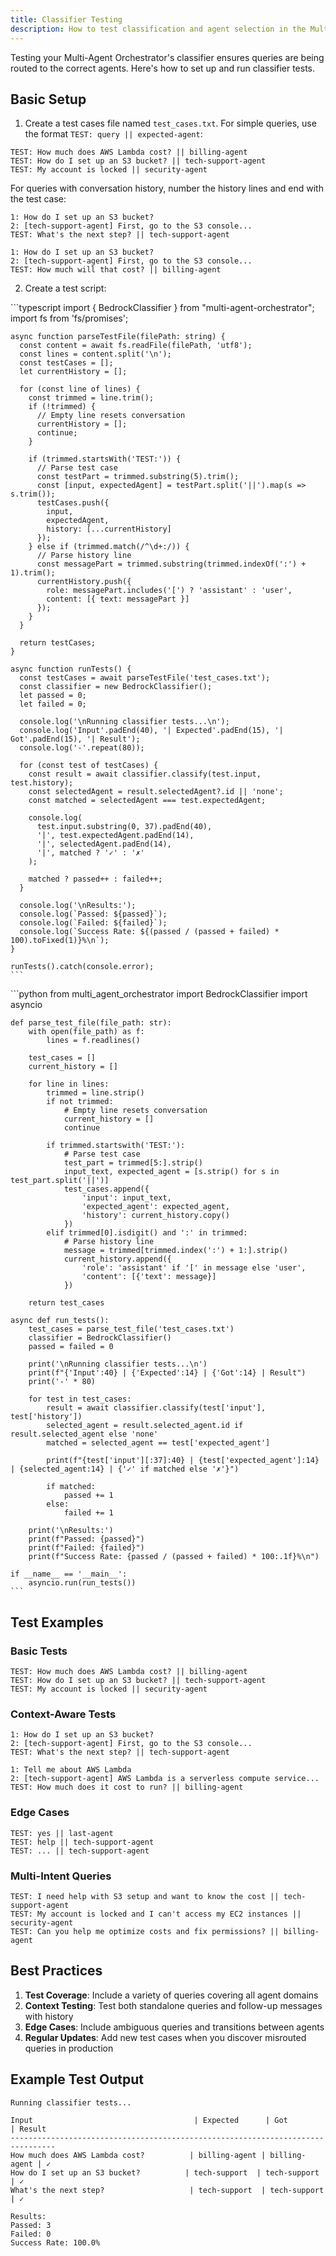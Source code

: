 ```yaml
---
title: Classifier Testing 
description: How to test classification and agent selection in the Multi-Agent Orchestrator
---
```


Testing your Multi-Agent Orchestrator's classifier ensures queries are being routed to the correct agents. Here's how to set up and run classifier tests.

## Basic Setup

1. Create a test cases file named `test_cases.txt`. For simple queries, use the format `TEST: query || expected-agent`:

```plaintext
TEST: How much does AWS Lambda cost? || billing-agent
TEST: How do I set up an S3 bucket? || tech-support-agent
TEST: My account is locked || security-agent
```

For queries with conversation history, number the history lines and end with the test case:
```plaintext
1: How do I set up an S3 bucket?
2: [tech-support-agent] First, go to the S3 console...
TEST: What's the next step? || tech-support-agent

1: How do I set up an S3 bucket?
2: [tech-support-agent] First, go to the S3 console...
TEST: How much will that cost? || billing-agent
```

2. Create a test script:



<Tabs syncKey="runtime">
  <TabItem label="TypeScript" icon="seti:typescript" color="blue">
    ```typescript
    import { BedrockClassifier } from "multi-agent-orchestrator";
    import fs from 'fs/promises';

    async function parseTestFile(filePath: string) {
      const content = await fs.readFile(filePath, 'utf8');
      const lines = content.split('\n');
      const testCases = [];
      let currentHistory = [];
      
      for (const line of lines) {
        const trimmed = line.trim();
        if (!trimmed) {
          // Empty line resets conversation
          currentHistory = [];
          continue;
        }

        if (trimmed.startsWith('TEST:')) {
          // Parse test case
          const testPart = trimmed.substring(5).trim();
          const [input, expectedAgent] = testPart.split('||').map(s => s.trim());
          testCases.push({
            input,
            expectedAgent,
            history: [...currentHistory]
          });
        } else if (trimmed.match(/^\d+:/)) {
          // Parse history line
          const messagePart = trimmed.substring(trimmed.indexOf(':') + 1).trim();
          currentHistory.push({
            role: messagePart.includes('[') ? 'assistant' : 'user',
            content: [{ text: messagePart }]
          });
        }
      }
      
      return testCases;
    }

    async function runTests() {
      const testCases = await parseTestFile('test_cases.txt');
      const classifier = new BedrockClassifier();
      let passed = 0;
      let failed = 0;
      
      console.log('\nRunning classifier tests...\n');
      console.log('Input'.padEnd(40), '| Expected'.padEnd(15), '| Got'.padEnd(15), '| Result');
      console.log('-'.repeat(80));

      for (const test of testCases) {
        const result = await classifier.classify(test.input, test.history);
        const selectedAgent = result.selectedAgent?.id || 'none';
        const matched = selectedAgent === test.expectedAgent;
        
        console.log(
          test.input.substring(0, 37).padEnd(40),
          '|', test.expectedAgent.padEnd(14),
          '|', selectedAgent.padEnd(14),
          '|', matched ? '✓' : '✗'
        );

        matched ? passed++ : failed++;
      }

      console.log('\nResults:');
      console.log(`Passed: ${passed}`);
      console.log(`Failed: ${failed}`);
      console.log(`Success Rate: ${(passed / (passed + failed) * 100).toFixed(1)}%\n`);
    }

    runTests().catch(console.error);
    ```
  </TabItem>
  <TabItem label="Python" icon="seti:python">
    ```python
    from multi_agent_orchestrator import BedrockClassifier
    import asyncio

    def parse_test_file(file_path: str):
        with open(file_path) as f:
            lines = f.readlines()
            
        test_cases = []
        current_history = []
        
        for line in lines:
            trimmed = line.strip()
            if not trimmed:
                # Empty line resets conversation
                current_history = []
                continue
                
            if trimmed.startswith('TEST:'):
                # Parse test case
                test_part = trimmed[5:].strip()
                input_text, expected_agent = [s.strip() for s in test_part.split('||')]
                test_cases.append({
                    'input': input_text,
                    'expected_agent': expected_agent,
                    'history': current_history.copy()
                })
            elif trimmed[0].isdigit() and ':' in trimmed:
                # Parse history line
                message = trimmed[trimmed.index(':') + 1:].strip()
                current_history.append({
                    'role': 'assistant' if '[' in message else 'user',
                    'content': [{'text': message}]
                })
                
        return test_cases

    async def run_tests():
        test_cases = parse_test_file('test_cases.txt')
        classifier = BedrockClassifier()
        passed = failed = 0
        
        print('\nRunning classifier tests...\n')
        print(f"{'Input':40} | {'Expected':14} | {'Got':14} | Result")
        print('-' * 80)

        for test in test_cases:
            result = await classifier.classify(test['input'], test['history'])
            selected_agent = result.selected_agent.id if result.selected_agent else 'none'
            matched = selected_agent == test['expected_agent']
            
            print(f"{test['input'][:37]:40} | {test['expected_agent']:14} | {selected_agent:14} | {'✓' if matched else '✗'}")
            
            if matched:
                passed += 1
            else:
                failed += 1

        print('\nResults:')
        print(f"Passed: {passed}")
        print(f"Failed: {failed}")
        print(f"Success Rate: {passed / (passed + failed) * 100:.1f}%\n")

    if __name__ == '__main__':
        asyncio.run(run_tests())
    ```
  </TabItem>
</Tabs>

## Test Examples

### Basic Tests
```plaintext
TEST: How much does AWS Lambda cost? || billing-agent
TEST: How do I set up an S3 bucket? || tech-support-agent
TEST: My account is locked || security-agent
```

### Context-Aware Tests
```plaintext
1: How do I set up an S3 bucket?
2: [tech-support-agent] First, go to the S3 console...
TEST: What's the next step? || tech-support-agent

1: Tell me about AWS Lambda
2: [tech-support-agent] AWS Lambda is a serverless compute service...
TEST: How much does it cost to run? || billing-agent
```

### Edge Cases
```plaintext
TEST: yes || last-agent
TEST: help || tech-support-agent
TEST: ... || tech-support-agent
```

### Multi-Intent Queries
```plaintext
TEST: I need help with S3 setup and want to know the cost || tech-support-agent
TEST: My account is locked and I can't access my EC2 instances || security-agent
TEST: Can you help me optimize costs and fix permissions? || billing-agent
```

## Best Practices

1. **Test Coverage**: Include a variety of queries covering all agent domains
2. **Context Testing**: Test both standalone queries and follow-up messages with history
3. **Edge Cases**: Include ambiguous queries and transitions between agents
4. **Regular Updates**: Add new test cases when you discover misrouted queries in production

## Example Test Output
```
Running classifier tests...

Input                                    | Expected      | Got           | Result
--------------------------------------------------------------------------------
How much does AWS Lambda cost?          | billing-agent | billing-agent | ✓
How do I set up an S3 bucket?          | tech-support  | tech-support  | ✓
What's the next step?                   | tech-support  | tech-support  | ✓

Results:
Passed: 3
Failed: 0
Success Rate: 100.0%
```